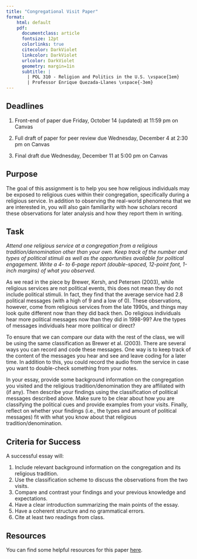 ```yaml
---
title: "Congregational Visit Paper"
format:
    html: default
    pdf: 
      documentclass: article
      fontsize: 12pt
      colorlinks: true
      citecolor: DarkViolet
      linkcolor: DarkViolet
      urlcolor: DarkViolet
      geometry: margin=1in
      subtitle: | 
        | POL 310 - Religion and Politics in the U.S. \vspace{1em}
        | Professor Enrique Quezada-Llanes \vspace{-3em}
---
```


:::{.callout-important}
## Deadlines

1. Front-end of paper due Friday, October 14 (updated) at 11:59 pm on Canvas

2. Full draft of paper for peer review due Wednesday, December 4 at 2:30 pm on Canvas

3. Final draft due Wednesday, December 11 at 5:00 pm on Canvas
:::



## Purpose

The goal of this assignment is to help you see how religious individuals may be exposed to religious cues within their congregation, specifically during a religious service. In addition to observing the real-world phenomena that we are interested in, you will also gain familiarity with how scholars record these observations for later analysis and how they report them in writing.


## Task

*Attend one religious service at a congregation from a religious tradition/denomination other than your own. Keep track of the number and types of political stimuli as well as the opportunities available for political engagement. Write a 4- to 6-page report (double-spaced, 12-point font, 1-inch margins) of what you observed.*

As we read in the piece by Brewer, Kersh, and Petersen (2003), while religious services are not political events, this does not mean they do not include political stimuli. In fact, they find that the average service had 2.8 political messages (with a high of 9 and a low of 0). These observations, however, come from religious services from the late 1990s, and things may look quite different now than they did back then. Do religious individuals hear more political messages now than they did in 1998-99? Are the types of messages individuals hear more political or direct?


To ensure that we can compare our data with the rest of the class, we will be using the same classification as Brewer et al. (2003). There are several ways you can record and code these messages. One way is to keep track of the content of the messages you hear and see and leave coding for a later time. In addition to this, you could record the audio from the service in case you want to double-check something from your notes.


In your essay, provide some background information on the congregation you visited and the religious tradition/denomination they are affiliated with (if any). Then describe your findings using the classification of political messages described above. Make sure to be clear about how you are classifying the political cues and provide examples from your visits. Finally, reflect on whether your findings (i.e., the types and amount of political messages) fit with what you know about that religious tradition/denomination.


## Criteria for Success

A successful essay will:

1. Include relevant background information on the congregation and its religious tradition.
2. Use the classification scheme to discuss the observations from the two visits.
3. Compare and contrast your findings and your previous knowledge and expectations.
4. Have a clear introduction summarizing the main points of the essay.
5. Have a coherent structure and no grammatical errors.
6. Cite at least two readings from class.


## Resources

You can find some helpful resources for this paper [here](../resource/paper1_resources.qmd).


